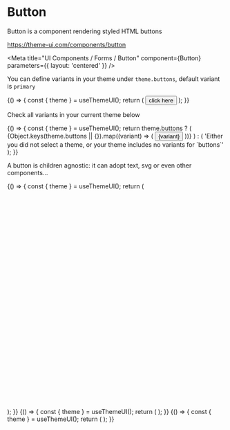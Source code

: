 
# Button

Button is a component rendering styled HTML buttons

https://theme-ui.com/components/button

<Meta title="UI Components / Forms / Button" component={Button} parameters={{ layout: 'centered' }} />

<Props of={Button} />

You can define variants in your theme under `theme.buttons`, default variant is `primary`

<Preview>
  <Story name="Default">
    {() => {
      const { theme } = useThemeUI();
      return (
        <Button
          type="button"
          variant={select('Variant', theme ? Object.keys(theme.buttons || {}) : [], 'primary')}
          onClick={action('button.onClick')}
        >
          click here
        </Button>
      );
    }}
  </Story>
</Preview>

Check all variants in your current theme below

<Preview>
  <Story name="Theme variants">
    {() => {
      const { theme } = useThemeUI();
      return theme.buttons ? (
        <React.Fragment>
          {Object.keys(theme.buttons || {}).map((variant) => (
            <Button
              key={`button.${variant}`}
              type="button"
              variant={variant}
              onClick={action(`button.${variant}.onClick`)}
            >
              {variant}
            </Button>
          ))}
        </React.Fragment>
      ) : (
        'Either you did not select a theme, or your theme includes no variants for `buttons`'
      );
    }}
  </Story>
</Preview>

A button is children agnostic: it can adopt text, svg or even other components...

<Preview>
  <Story name="Icon Button">
    {() => {
      const { theme } = useThemeUI();
      return (
        <IconButton
          aria-label="some circular button"
          type="button"
          onClick={action('button.icon.onClick')}
          variant={select('Variant', theme ? Object.keys(theme.buttons || {}) : [], 'primary')}
        >
          <svg xmlns="http://www.w3.org/2000/svg" viewBox="0 0 24 24" width={24} height={24} fill="currentcolor">
            <circle r={11} cx={12} cy={12} fill="none" stroke="currentcolor" strokeWidth={2} />
          </svg>
        </IconButton>
      );
    }}
  </Story>
</Preview>

<Preview>
  <Story name="Menu Button">
    {() => {
      const { theme } = useThemeUI();
      return (
        <MenuButton
          aria-label="toggle a menu"
          type="button"
          variant={select('Variant', theme ? Object.keys(theme.buttons || {}) : [], 'primary')}
          onClick={action('button.icon.onClick')}
        />
      );
    }}
  </Story>
</Preview>

<Preview>
  <Story name="Close Button">
    {() => {
      const { theme } = useThemeUI();
      return (
        <Close
          type="button"
          variant={select('Variant', theme ? Object.keys(theme.buttons || {}) : [], 'primary')}
          onClick={action('button.close.onClick')}
        />
      );
    }}
  </Story>
</Preview>
